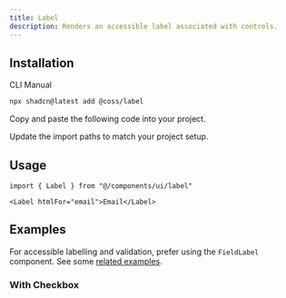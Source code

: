 ```yaml
---
title: Label
description: Renders an accessible label associated with controls.
---
```


<ComponentPreview
  name="input-with-label"
  className="[&_.preview>*]:w-full [&_.preview>*]:max-w-64"
/>

## Installation

<CodeTabs>

<TabsList>
  <TabsTab value="cli">CLI</TabsTab>
  <TabsTab value="manual">Manual</TabsTab>
</TabsList>
<TabsPanel value="cli">

```bash
npx shadcn@latest add @coss/label
```

</TabsPanel>

<TabsPanel value="manual">

<Steps>

<Step>Copy and paste the following code into your project.</Step>

<ComponentSource name="label" title="components/ui/label.tsx" />

<Step>Update the import paths to match your project setup.</Step>

</Steps>

</TabsPanel>

</CodeTabs>

## Usage

```tsx
import { Label } from "@/components/ui/label"
```

```tsx
<Label htmlFor="email">Email</Label>
```

## Examples

For accessible labelling and validation, prefer using the `FieldLabel` component. See some [related examples](/ui/docs/components/field).

### With Checkbox

<ComponentPreview name="checkbox-demo" />
